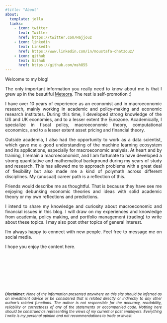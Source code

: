 ```yaml
---
#title: "About"
about:
  template: jolla
  links:
    - icon: twitter
      text: Twitter
      href: https://twitter.com/Hajjouz
    - icon: linkedin
      text: LinkedIn
      href: https://www.linkedin.com/in/moustafa-chatzouz/
    - icon: github
      text: Github
      href: https://github.com/msh855
---
```


<div align="justify">
  
Welcome to my blog! 

The only important information you really need to know about me is that I grew up in the beautiful [Meteora](https://www.wikiwand.com/en/Meteora). The rest is self-promotion :) 


I have over 10 years of experience as an economist and in macroeconomic research, mainly working in academic and policy-making and economic research institutes. During this time, I developed strong knowledge of the US and UK economies, and to a lesser extent the Eurozone. Academically, I specialize in fiscal policy, macroeconomic theory, computational economics, and to a lesser extent asset pricing and financial theory. 

Outside academia, I also had the opportunity to work as a data scientist, which gave me a good understanding of the machine learning ecosystem and its applications, especially for macroeconomic analysis. At heart and by training, I remain a macroeconomist, and I am fortunate to have developed a strong quantitative and mathematical background during my years of study and research. This has allowed me to approach problems with a great deal of flexibility but also made me a kind of polymath across different disciplines. My (unusual) career path is a reflection of this. 

Friends would describe me as thoughtful. That is because they have see me enjoying debunking economic theories and ideas with solid academic theory or my own reflections and predictions.

I intend to share my knowledge and curiosity about macroeconomic and financial issues in this blog. I will draw on my experiences and knowledge from academia, policy making, and portfolio management (trading) to write about these topics. I may also post other topics of general interest.


I'm always happy to connect with new people. Feel free to message me on social media. 

I hope you enjoy the content here.

<!-- 
The best way to contact me is via my socials or by posting your comments. Unfortunately, using Quarto to create this website had some drawbacks. One drawback is that comments require users to have GitHub, which is not the best for the general audience. However, Quarto had other advantages which I needed to create this website.


<!-- Please have a look at my [Linkedin profile](https://www.linkedin.com/in/moustafa-chatzouz/) if you are interested in my "CV". 

<!-- Academically, I specialize in Fiscal Policy, Macroeconomic Theory, and Computational Economics. I  have worked in the  applications of [General Equilibrium with Incomplete Asset Markets](https://cowles.yale.edu/sites/default/files/files/pub/d09/d0919.pdf), and as an economist I am strongly influenced by the works of [Peter Diamond](https://www.wikiwand.com/en/Peter_Diamond), [T. Sargent](https://www.wikiwand.com/en/Thomas_J._Sargent), and [O. Blanchard](https://www.wikiwand.com/en/Olivier_Blanchard). The combined influences of their work on my research helped me to build a solid knowledge around fiscal policy, public debt, and macroeconomic and finance theory. 

Computational Economics came as a byproduct of my research. I ended up discovering that I enjoy coding, programming and got reasonably good at it. I developed own ways of solving stochastic macroeconomic models with large state-space. Because of this strand of research, I later on discovered Machine Learning as it was related to some of the stuff I was working (See [here](https://web.stanford.edu/~maliars/Files/JME2021.pdf) for what I mean). 

<!-- #I never managed to finish my academic work that I started at graduate school as I accidentally dropped out from academia and then I was left with no courage to start over. Now I don't feel much regret, but I do miss the time to be creative and think about interesting problems. Maybe this website is a reflection of this need.  -->

<!-- Since I cannot separate my quant and economist side, I decided to name this blog "_The Quant Economist_", but I  mainly aim to write (infrequently) about macroeconomic and finance related topics, and applied data science material. I believe that evidence based economics is pretty much data science, and data science is a good tool for better economics. Not to mention that data science (or Machine Learning) is the new econometrics. So, whenever I post about some applied data science material this is mostly to promote some good use-cases in macroeconomics or finance. -->

<!-- [//]: # Another reason that I like to use data science is because it helps to cut the noise from the financial press or the exposure to too much information. I admit I dislike most of the financial news. Most of the time the financial press writes too much and says too little, tends to unnecessarily complicate things, and recycles knowledge without any added value. After all, journalism is a business about entertainment not a search for truth. The trick is to stay away from most on what you read and try to develop your own process of making decisions. 

[//]: # (This was also one of the reasons behind my (private) [Python library](https://github.com/msh855/myPortfolioManagement) for asset management as it helps collect and analyse information in the way I see most fit for managing my savings as well as develop more intuition about the space of products that I might have to invest.)

Ah, one final plead. I encourage you to call me Safis. This is my nickname name and how my family and friends call me. -->





<p>&nbsp;</p>
<p>&nbsp;</p>
<p>&nbsp;</p>
<p>&nbsp;</p>



<sub> ***Disclaimer**: None of the information presented anywhere on this site should be inferred as an investment advice or be considered that is related directly or indirectly to any other author’s related functions. The author is not responsible for the accuracy, readability, reliability or correctness of any of the statements or accompanied code. Nothing here should be construed as representing the views of my current or past employers. Everything I write is my personal opinion and not recommendations to trade or invest.*<sub>


